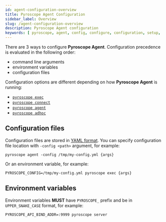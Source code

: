 ```yaml
---
id: agent-configuration-overview
title: Pyroscope Agent Configuration
sidebar_label: Overview
slug: /agent-configuration-overview
description: Pyroscope Agent configuration
keywords: [ pyroscope, agent, config, configure, configuration, setup, options, arguments, cli, env, environment, variables ]
---
```


There are 3 ways to configure **Pyroscope Agent**. Configuration precedence is evaluated in the following order:
* command line arguments
* environment variables
* configuration files

Configuration options are different depending on how **Pyroscope Agent** is running:
* [`pyroscope exec`](/docs/agent-configuration-exec)
* [`pyroscope connect`](/docs/agent-configuration-connect)
* [`pyroscope agent`](/docs/agent-configuration-agent)
* [`pyroscope adhoc`](/docs/agent-configuration-adhoc)

## Configuration files

Configuration files are stored in [YAML format](https://yaml.org/start.html). You can specify configuration file
location with `-config <path>` argument, for example:

```shell
pyroscope agent -config /tmp/my-config.yml {args}
```

Or an environment variable, for example:

```
PYROSCOPE_CONFIG=/tmp/my-config.yml pyroscope exec {args}
```

## Environment variables

Environment variables **MUST** have `PYROSCOPE_` prefix and be in `UPPER_SNAKE_CASE` format, for example:
```shell
PYROSCOPE_API_BIND_ADDR=:9999 pyroscope server
```
